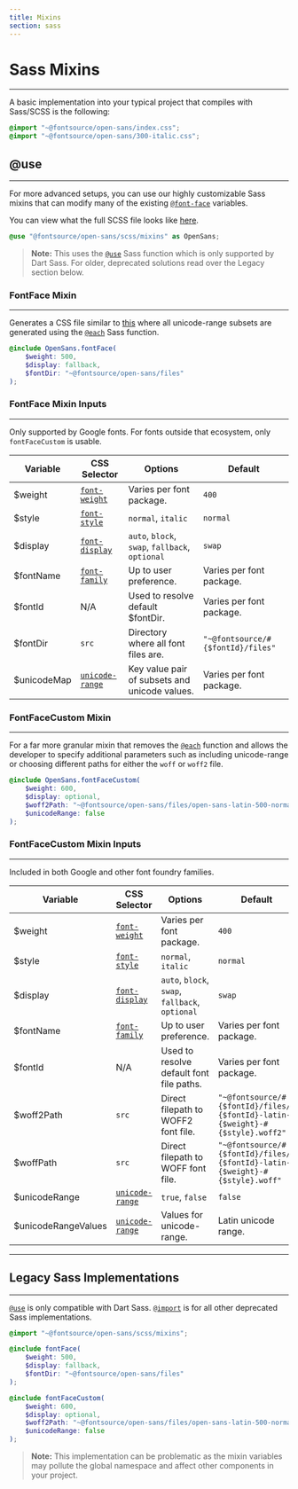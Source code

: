 ```yaml
---
title: Mixins
section: sass
---
```


# Sass Mixins

---

A basic implementation into your typical project that compiles with Sass/SCSS is the following:

```scss
@import "~@fontsource/open-sans/index.css";
@import "~@fontsource/open-sans/300-italic.css";
```

## @use

---

For more advanced setups, you can use our highly customizable Sass mixins that can modify many of the existing [`@font-face`](https://developer.mozilla.org/en-US/docs/Web/CSS/@font-face) variables.

You can view what the full SCSS file looks like [here](https://github.com/fontsource/fontsource/tree/main/fonts/google/open-sans/scss/mixins.scss).

```scss
@use "@fontsource/open-sans/scss/mixins" as OpenSans;
```

> **Note:** This uses the [`@use`](https://sass-lang.com/documentation/at-rules/use) Sass function which is only supported by Dart Sass. For older, deprecated solutions read over the Legacy section below.

### FontFace Mixin

---

Generates a CSS file similar to [this](https://github.com/fontsource/fontsource/blob/main/fonts/google/open-sans/400.css) where all unicode-range subsets are generated using the [`@each`](https://sass-lang.com/documentation/at-rules/control/each) Sass function.

```scss
@include OpenSans.fontFace(
	$weight: 500,
	$display: fallback,
	$fontDir: "~@fontsource/open-sans/files"
);
```

### FontFace Mixin Inputs

---

Only supported by Google fonts. For fonts outside that ecosystem, only `fontFaceCustom` is usable.

| Variable    | CSS Selector                                                                                 | Options                                         | Default                           |
| ----------- | -------------------------------------------------------------------------------------------- | ----------------------------------------------- | --------------------------------- |
| $weight     | [`font-weight`](https://developer.mozilla.org/en-US/docs/Web/CSS/font-weight)                | Varies per font package.                        | `400`                             |
| $style      | [`font-style`](https://developer.mozilla.org/en-US/docs/Web/CSS/font-style)                  | `normal`, `italic`                              | `normal`                          |
| $display    | [`font-display`](https://developer.mozilla.org/en-US/docs/Web/CSS/@font-face/font-display)   | `auto`, `block`, `swap`, `fallback`, `optional` | `swap`                            |
| $fontName   | [`font-family`](https://developer.mozilla.org/en-US/docs/Web/CSS/font-family)                | Up to user preference.                          | Varies per font package.          |
| $fontId     | N/A                                                                                          | Used to resolve default $fontDir.               | Varies per font package.          |
| $fontDir    | `src`                                                                                        | Directory where all font files are.             | `"~@fontsource/#{$fontId}/files"` |
| $unicodeMap | [`unicode-range`](https://developer.mozilla.org/en-US/docs/Web/CSS/@font-face/unicode-range) | Key value pair of subsets and unicode values.   | Varies per font package.          |

### FontFaceCustom Mixin

---

For a far more granular mixin that removes the [`@each`](https://sass-lang.com/documentation/at-rules/control/each) function and allows the developer to specify additional parameters such as including unicode-range or choosing different paths for either the `woff` or `woff2` file.

```scss
@include OpenSans.fontFaceCustom(
	$weight: 600,
	$display: optional,
	$woff2Path: "~@fontsource/open-sans/files/open-sans-latin-500-normal.woff2",
	$unicodeRange: false
);
```

### FontFaceCustom Mixin Inputs

---

Included in both Google and other font foundry families.

| Variable            | CSS Selector                                                                                 | Options                                         | Default                                                                       |
| ------------------- | -------------------------------------------------------------------------------------------- | ----------------------------------------------- | ----------------------------------------------------------------------------- |
| $weight             | [`font-weight`](https://developer.mozilla.org/en-US/docs/Web/CSS/font-weight)                | Varies per font package.                        | `400`                                                                         |
| $style              | [`font-style`](https://developer.mozilla.org/en-US/docs/Web/CSS/font-style)                  | `normal`, `italic`                              | `normal`                                                                      |
| $display            | [`font-display`](https://developer.mozilla.org/en-US/docs/Web/CSS/@font-face/font-display)   | `auto`, `block`, `swap`, `fallback`, `optional` | `swap`                                                                        |
| $fontName           | [`font-family`](https://developer.mozilla.org/en-US/docs/Web/CSS/font-family)                | Up to user preference.                          | Varies per font package.                                                      |
| $fontId             | N/A                                                                                          | Used to resolve default font file paths.        | Varies per font package.                                                      |
| $woff2Path          | `src`                                                                                        | Direct filepath to WOFF2 font file.             | `"~@fontsource/#{$fontId}/files/#{$fontId}-latin-#{$weight}-#{$style}.woff2"` |
| $woffPath           | `src`                                                                                        | Direct filepath to WOFF font file.              | `"~@fontsource/#{$fontId}/files/#{$fontId}-latin-#{$weight}-#{$style}.woff"`  |
| $unicodeRange       | [`unicode-range`](https://developer.mozilla.org/en-US/docs/Web/CSS/@font-face/unicode-range) | `true`, `false`                                 | `false`                                                                       |
| $unicodeRangeValues | [`unicode-range`](https://developer.mozilla.org/en-US/docs/Web/CSS/@font-face/unicode-range) | Values for unicode-range.                       | Latin unicode range.                                                          |

---

## Legacy Sass Implementations

---

[`@use`](https://sass-lang.com/documentation/at-rules/use) is only compatible with Dart Sass. [`@import`](https://sass-lang.com/documentation/at-rules/import) is for all other deprecated Sass implementations.

```scss
@import "~@fontsource/open-sans/scss/mixins";

@include fontFace(
	$weight: 500,
	$display: fallback,
	$fontDir: "~@fontsource/open-sans/files"
);

@include fontFaceCustom(
	$weight: 600,
	$display: optional,
	$woff2Path: "~@fontsource/open-sans/files/open-sans-latin-500-normal.woff2",
	$unicodeRange: false
);
```

> **Note:** This implementation can be problematic as the mixin variables may pollute the global namespace and affect other components in your project.
